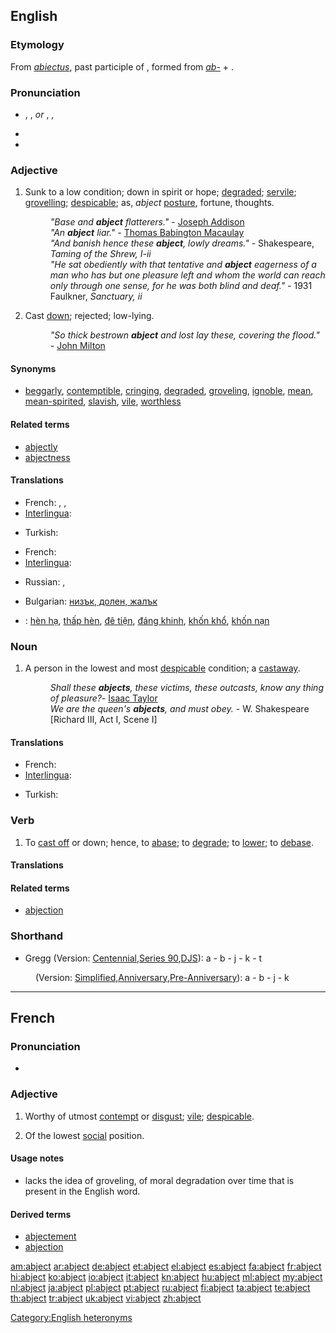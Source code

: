 ==English==

===Etymology===
From {{etyl|la}} ''[[abiectus]]'', past participle of {{term|abicere||to reject}}, formed from ''[[ab-]]'' + {{term|iacere||to throw}}.

===Pronunciation===
* {{enPR|ăbʹjĕkt}}, {{IPA|/ˈæbdʒɛkt/}}, {{SAMPA|/"{bdZEkt/}} ''or'' {{enPR|ăbʹjĭkt}}, {{IPA|/ˈæbdʒɪkt/}}, {{SAMPA|/"{bdZIkt/}}
* {{rhymes|ɛkt}}
* {{audio|en-uk-abject.ogg|Audio (UK)}}

===Adjective===
{{en-adj|er|more}}

# Sunk to a low condition; down in spirit or hope; [[degraded]]; [[servile]]; [[grovelling]]; [[despicable]]; as, ''abject'' [[posture]], fortune, thoughts.
#: ''"Base and '''abject''' flatterers."'' - [[w:Joseph Addison|Joseph Addison]]
#: ''"An '''abject''' liar."'' - [[w:Thomas Babington Macaulay|Thomas Babington Macaulay]]
#: ''"And banish hence these '''abject''', lowly dreams."'' - Shakespeare, ''Taming of the Shrew, I-ii''
#: ''"He sat obediently with that tentative and '''abject''' eagerness of a man who has but one pleasure left and whom the world can reach only through one sense, for he was both blind and deaf."'' - 1931 Faulkner, ''Sanctuary, ii''
# {{obsolete}} Cast [[down]]; rejected; low-lying.
#: ''"So thick bestrown '''abject''' and lost lay these, covering the flood."'' - [[w:John Milton|John Milton]]

====Synonyms====
* [[beggarly]], [[contemptible]], [[cringing]], [[degraded]], [[groveling]], [[ignoble]], [[mean]], [[mean-spirited]], [[slavish]], [[vile]], [[worthless]]

====Related terms====
* [[abjectly]]
* [[abjectness]]

====Translations====
{{trans-top|Sunk to a low condition; down in spirit or hope}}
* French: {{t+|fr|abject|m}},  {{t+|fr|abjecte|f}},  {{t|fr|méprisable}}
* [[Interlingua]]: {{t-|ia|abjecte|xs=Interlingua}}
{{trans-mid}}
* Turkish: {{t|tr|aşağılık}}
{{trans-bottom}}

{{trans-top|Cast down; rejected; low-lying}}
* French: {{t+|fr|misérable}}
* [[Interlingua]]: {{t-|ia|abjecte|xs=Interlingua}}
{{trans-mid}}
* Russian: {{t+|ru|жалкий}}, {{t|ru|униженный}}
{{trans-bottom}}

{{checktrans}}
* Bulgarian: [[низък, долен, жалък]]
* {{ttbc|Vietnamese}}: [[hèn hạ]], [[thấp hèn]], [[đê tiện]], [[đáng khinh]], [[khốn khổ]], [[khốn nạn]]

===Noun===
{{en-noun}}

# {{obsolete}} A person in the lowest and most [[despicable]] condition; a [[castaway]].
#: ''Shall these '''abjects''', these victims, these outcasts, know any thing of pleasure?''- [[w:Isaac Taylor|Isaac Taylor]]
#: ''We are the queen's '''abjects''', and must obey.'' - W. Shakespeare [Richard III, Act I, Scene I]

====Translations====
{{trans-top|A person in the lowest and most despicable condition}}
* French: {{t+|fr|misérable}}
* [[Interlingua]]: {{t|ia|abjecto|xs=Interlingua}}
{{trans-mid}}
* Turkish: {{t+|tr|sefil}}
{{trans-bottom}}

===Verb===
{{en-verb}}

# {{transitive}} {{obsolete}} To [[cast off]] or down; hence, to [[abase]]; to [[degrade]]; to [[lower]]; to [[debase]].

====Translations====
{{trans-top|To cast off or down}}
{{trans-mid}}
{{trans-bottom}}

====Related terms====
* [[abjection]]

===Shorthand===
* Gregg (Version: [http://en.wikipedia.org/wiki/Gregg_Shorthand#Centennial_Gregg_Shorthand Centennial],[http://en.wikipedia.org/wiki/Gregg_Shorthand#Series_90_Gregg_Shorthand  Series 90],[http://en.wikipedia.org/wiki/Gregg_Shorthand#Diamond_Jubilee_Gregg_Shorthand  DJS]): a - b - j - k - t
: (Version: [http://en.wikipedia.org/wiki/Gregg_Shorthand#Simplified_Gregg_Shorthand Simplified],[http://en.wikipedia.org/wiki/Gregg_Shorthand#Anniversary_Gregg_Shorthand Anniversary],[http://en.wikipedia.org/wiki/Gregg_Shorthand#Pre-Anniversary_Gregg_Shorthand Pre-Anniversary]): a - b - j - k

[[Category:English heteronyms]]

----

==French==

===Pronunciation===
* {{audio|Fr-abject.ogg|abject}}

===Adjective===
{{fr-adj}}

# {{literary|lang=fr}} Worthy of utmost [[contempt]] or [[disgust]]; [[vile]]; [[despicable]].
# {{literary|obsolete|lang=fr}} Of the lowest [[social]] position.

====Usage notes====
* {{term||Abject}} lacks the idea of groveling, of moral degradation over time that is present in the English word.

====Derived terms====
* [[abjectement]]
* [[abjection]]

[[am:abject]]
[[ar:abject]]
[[de:abject]]
[[et:abject]]
[[el:abject]]
[[es:abject]]
[[fa:abject]]
[[fr:abject]]
[[hi:abject]]
[[ko:abject]]
[[io:abject]]
[[it:abject]]
[[kn:abject]]
[[hu:abject]]
[[ml:abject]]
[[my:abject]]
[[nl:abject]]
[[ja:abject]]
[[pl:abject]]
[[pt:abject]]
[[ru:abject]]
[[fi:abject]]
[[ta:abject]]
[[te:abject]]
[[th:abject]]
[[tr:abject]]
[[uk:abject]]
[[vi:abject]]
[[zh:abject]]